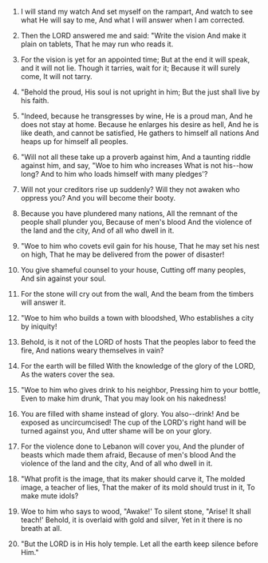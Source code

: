 
1. I will stand my watch And set myself on the rampart, And watch to see what He will say to me, And what I will answer when I am corrected.

2. Then the LORD answered me and said: "Write the vision And make it plain on tablets, That he may run who reads it.

3. For the vision is yet for an appointed time; But at the end it will speak, and it will not lie. Though it tarries, wait for it; Because it will surely come, It will not tarry.

4. "Behold the proud, His soul is not upright in him; But the just shall live by his faith.

5. "Indeed, because he transgresses by wine, He is a proud man, And he does not stay at home. Because he enlarges his desire as hell, And he is like death, and cannot be satisfied, He gathers to himself all nations And heaps up for himself all peoples.

6. "Will not all these take up a proverb against him, And a taunting riddle against him, and say, "Woe to him who increases What is not his--how long? And to him who loads himself with many pledges'?

7. Will not your creditors rise up suddenly? Will they not awaken who oppress you? And you will become their booty.

8. Because you have plundered many nations, All the remnant of the people shall plunder you, Because of men's blood And the violence of the land and the city, And of all who dwell in it.

9. "Woe to him who covets evil gain for his house, That he may set his nest on high, That he may be delivered from the power of disaster!

10. You give shameful counsel to your house, Cutting off many peoples, And sin against your soul.

11. For the stone will cry out from the wall, And the beam from the timbers will answer it.

12. "Woe to him who builds a town with bloodshed, Who establishes a city by iniquity!

13. Behold, is it not of the LORD of hosts That the peoples labor to feed the fire, And nations weary themselves in vain?

14. For the earth will be filled With the knowledge of the glory of the LORD, As the waters cover the sea.

15. "Woe to him who gives drink to his neighbor, Pressing him to your bottle, Even to make him drunk, That you may look on his nakedness!

16. You are filled with shame instead of glory. You also--drink! And be exposed as uncircumcised! The cup of the LORD's right hand will be turned against you, And utter shame will be on your glory.

17. For the violence done to Lebanon will cover you, And the plunder of beasts which made them afraid, Because of men's blood And the violence of the land and the city, And of all who dwell in it.

18. "What profit is the image, that its maker should carve it, The molded image, a teacher of lies, That the maker of its mold should trust in it, To make mute idols?

19. Woe to him who says to wood, "Awake!' To silent stone, "Arise! It shall teach!' Behold, it is overlaid with gold and silver, Yet in it there is no breath at all.

20. "But the LORD is in His holy temple. Let all the earth keep silence before Him."


